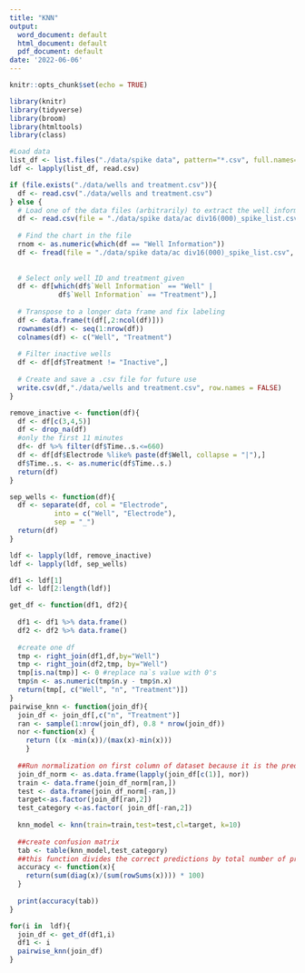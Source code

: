 ---
title: "KNN"
output:
  word_document: default
  html_document: default
  pdf_document: default
date: '2022-06-06'
---

```{r setup, include=FALSE}
knitr::opts_chunk$set(echo = TRUE)
```

```{r load-packages, message = FALSE}
library(knitr)
library(tidyverse)
library(broom)
library(htmltools)
library(class)
```

```{r}
#Load data
list_df <- list.files("./data/spike data", pattern="*.csv", full.names=TRUE)
ldf <- lapply(list_df, read.csv)
```

```{r find wells and treatments, warning=FALSE}
if (file.exists("./data/wells and treatment.csv")){
  df <- read.csv("./data/wells and treatment.csv")
} else {
  # Load one of the data files (arbitrarily) to extract the well information chart
  df <- read.csv(file = "./data/spike data/ac div16(000)_spike_list.csv")
  
  # Find the chart in the file
  rnom <- as.numeric(which(df == "Well Information"))
  df <- fread(file = "./data/spike data/ac div16(000)_spike_list.csv", skip=rnom)
  
  
  # Select only well ID and treatment given
  df <- df[which(df$`Well Information` == "Well" | 
            df$`Well Information` == "Treatment"),]
  
  # Transpose to a longer data frame and fix labeling
  df <- data.frame(t(df[,2:ncol(df)]))
  rownames(df) <- seq(1:nrow(df))
  colnames(df) <- c("Well", "Treatment")
  
  # Filter inactive wells
  df <- df[df$Treatment != "Inactive",]
  
  # Create and save a .csv file for future use
  write.csv(df,"./data/wells and treatment.csv", row.names = FALSE)
}
```

```{r clean the data, message=FALSE}
remove_inactive <- function(df){
  df <- df[c(3,4,5)]
  df <- drop_na(df)
  #only the first 11 minutes
  df<- df %>% filter(df$Time..s.<=660) 
  df <- df[df$Electrode %like% paste(df$Well, collapse = "|"),] 
  df$Time..s. <- as.numeric(df$Time..s.)
  return(df)
}

sep_wells <- function(df){
  df <- separate(df, col = "Electrode",
           into = c("Well", "Electrode"),
           sep = "_")
  return(df)
}

ldf <- lapply(ldf, remove_inactive)
ldf <- lapply(ldf, sep_wells)
```

```{r}
df1 <- ldf[1]
ldf <- ldf[2:length(ldf)]
```

```{r}
get_df <- function(df1, df2){
  
  df1 <- df1 %>% data.frame()
  df2 <- df2 %>% data.frame() 
  
  #create one df
  tmp <- right_join(df1,df,by="Well") 
  tmp <- right_join(df2,tmp, by="Well")
  tmp[is.na(tmp)] <- 0 #replace na`s value with 0's
  tmp$n <- as.numeric(tmp$n.y - tmp$n.x)
  return(tmp[, c("Well", "n", "Treatment")])
}
pairwise_knn <- function(join_df){
  join_df <- join_df[,c("n", "Treatment")]
  ran <- sample(1:nrow(join_df), 0.8 * nrow(join_df))
  nor <-function(x) {
    return ((x -min(x))/(max(x)-min(x)))
    }
    
  ##Run normalization on first column of dataset because it is the predictor
  join_df_norm <- as.data.frame(lapply(join_df[c(1)], nor))
  train <- data.frame(join_df_norm[ran,])
  test <- data.frame(join_df_norm[-ran,])
  target<-as.factor(join_df[ran,2])
  test_category <-as.factor( join_df[-ran,2])
  
  knn_model <- knn(train=train,test=test,cl=target, k=10)
  
  ##create confusion matrix
  tab <- table(knn_model,test_category)
  ##this function divides the correct predictions by total number of predictions that tell us how accurate teh model is.
  accuracy <- function(x){
    return(sum(diag(x)/(sum(rowSums(x)))) * 100)
  }
  
  print(accuracy(tab))
}
```

```{r}
for(i in  ldf){
  join_df <- get_df(df1,i)
  df1 <- i
  pairwise_knn(join_df)
}
```
